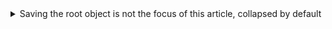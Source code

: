 
<details>
<summary>Saving the root object is not the focus of this article, collapsed by default</summary>
<Tabs groupId="database">
<TabItem value="h2" label="H2">

```sql
merge into BOOK_STORE(
    NAME
) key(NAME) values(
    ?
)
/* batch-0: [MANNING] */
/* batch-1: [AMAZON] */
```

</TabItem>
<TabItem value="mysql" label="Mysql">

:::caution
默认情况下，MySQL的批量操作不会被采用，而采用多条SQL。具体细节请参考[MySQL的问题](../mysql)
:::

1.  ```sql
    insert into BOOK_STORE(
        NAME
    ) values(
        ? /* MANNING */
    ) on duplicate key update
        /* fake update to return all ids */ ID = last_insert_id(ID)

2.  ```sql
    insert into BOOK_STORE(
        NAME
    ) values(
        ? /* AMAZON */
    ) on duplicate key update
        /* fake update to return all ids */ ID = last_insert_id(ID)
    ```

</TabItem>
<TabItem value="postgres" label="Postgres">

```sql
insert into BOOK_STORE(
    NAME
) values(
    ?
) on conflict(
    NAME
) do update set
    /* fake update to return all ids */ NAME = execluded.NAME
returning ID
/* batch-0: [MANNING] */
/* batch-1: [AMAZON] */
```

</TabItem>
</Tabs>

- Assume `MANNING` exists with an id of `2`
- Assume `AMAZON` exists, after insertion, the database automatically assigns a new id of `100`

</details>